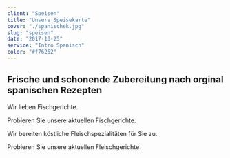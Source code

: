 ```yaml
---
client: "Speisen"
title: "Unsere Speisekarte"
cover: "./spanischek.jpg"
slug: "speisen"
date: "2017-10-25"
service: "Intro Spanisch"
color: "#f76262"
---
```



## Frische und schonende Zubereitung nach orginal spanischen Rezepten

Wir lieben Fischgerichte.

<Link to="fisch">Probieren Sie unsere aktuellen Fischgerichte.</Link>


Wir bereiten köstliche Fleischspezialitäten für Sie zu.



<Link to="fleisch">Probieren Sie unsere aktuellen Fleischgerichte.</Link>
